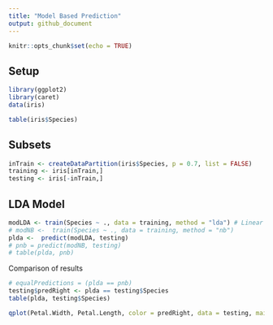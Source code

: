 ```yaml
---
title: "Model Based Prediction"
output: github_document
---
```


```r
knitr::opts_chunk$set(echo = TRUE)
```

## Setup

```r
library(ggplot2)
library(caret)
data(iris)
```

```r
table(iris$Species)
```


## Subsets

```r
inTrain <- createDataPartition(iris$Species, p = 0.7, list = FALSE)
training <- iris[inTrain,]
testing <- iris[-inTrain,]
```

## LDA Model

```r
modLDA <- train(Species ~ ., data = training, method = "lda") # Linear Discriminant
# modNB <-  train(Species ~ ., data = training, method = "nb")
plda <-  predict(modLDA, testing)
# pnb = predict(modNB, testing)
# table(plda, pnb)
```

Comparison of results

```r
# equalPredictions = (plda == pnb)
testing$predRight <- plda == testing$Species
table(plda, testing$Species)

qplot(Petal.Width, Petal.Length, color = predRight, data = testing, main = "newdata Predictions")
```

